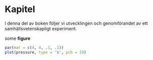# Kapitel {#chap01}
[01-0-wc-file]: <> (17.85 %)
[01-0-comment]: <> (1 sidor)

I denna del av boken följer vi utvecklingen och genomförandet av ett samhällsvetenskapligt experiment. 

some **figure**
```r
par(mar = c(4, 4, .1, .1))
plot(pressure, type = 'b', pch = 19)
```

